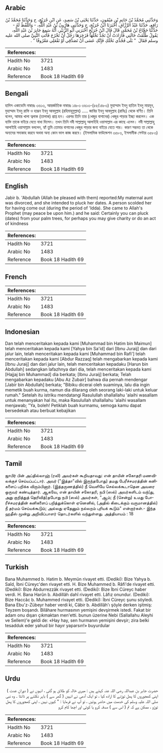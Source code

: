 ## Arabic


<div dir="rtl" lang="ar" style={{fontSize:'larger',backgroundColor:'#f8f9fa',padding:20}}>
وَحَدَّثَنِي مُحَمَّدُ بْنُ حَاتِمِ بْنِ مَيْمُونٍ، حَدَّثَنَا يَحْيَى بْنُ سَعِيدٍ، عَنِ ابْنِ جُرَيْجٍ، ح وَحَدَّثَنَا مُحَمَّدُ بْنُ رَافِعٍ، حَدَّثَنَا عَبْدُ الرَّزَّاقِ، أَخْبَرَنَا ابْنُ جُرَيْجٍ، ح وَحَدَّثَنِي هَارُونُ بْنُ عَبْدِ اللَّهِ، - وَاللَّفْظُ لَهُ - حَدَّثَنَا حَجَّاجُ بْنُ مُحَمَّدٍ، قَالَ قَالَ ابْنُ جُرَيْجٍ أَخْبَرَنِي أَبُو الزُّبَيْرِ، أَنَّهُ سَمِعَ جَابِرَ بْنَ عَبْدِ اللَّهِ، يَقُولُ طُلِّقَتْ خَالَتِي فَأَرَادَتْ أَنْ تَجُدَّ نَخْلَهَا فَزَجَرَهَا رَجُلٌ أَنْ تَخْرُجَ فَأَتَتِ النَّبِيَّ صلى الله عليه وسلم فَقَالَ ‏ "‏ بَلَى فَجُدِّي نَخْلَكِ فَإِنَّكِ عَسَى أَنْ تَصَدَّقِي أَوْ تَفْعَلِي مَعْرُوفًا ‏"‏ ‏.‏
</div>
<div style={{backgroundColor:'#f8f9fa',padding:20, marginBottom: 10}}><table> <thead> <tr> <th>References:</th> <th></th> </tr> </thead> <tbody><tr><td>Hadith No</td><td>3721</td></tr><tr><td>Arabic No</td><td>1483</td></tr><tr><td>Reference</td><td>Book 18 Hadith 69</td></tr></tbody></table></div>

## Bengali


<div dir="ltr" lang="bn" style={{fontSize:'larger',backgroundColor:'#f8f9fa',padding:20}}>
হাদিস একাডেমি নাম্বারঃ ৩৬১৩, আন্তর্জাতিক নাম্বারঃ ১৪৮৩ ৩৬১৩-(৫৫/১৪৮৩) মুহাম্মাদ ইবনু হাতিম ইবনু মায়মূন, মুহাম্মাদ ইবনু রাফি ও হারূন ইবনু আবদুল্লাহ (রহিমাহুমুল্লাহ) ..... জাবির ইবনু আবদুল্লাহ (রাযিঃ) থেকে বর্ণিত। তিনি বলেন, আমার খালা ত্বলাক (তালাক) প্রাপ্ত হন। এরপর তিনি তার (খেজুর বাগানের) খেজুর পাড়ার ইচ্ছা করলেন। এক ব্যক্তি তাকে বাইরে যেতে বাধা দিলেন। তখন তিনি নবী সাল্লাল্লাহু আলাইহি ওয়াসাল্লাম এর কাছে এলেন। নবী সাল্লাল্লাহু আলাইহি ওয়াসাল্লাম বললেন, হ্যাঁ তুমি তোমার বাগানের খেজুর পাড়ার জন্য বাইরে যেতে পার। কারণ সম্ভবত তা থেকে অন্যদের সদাকাহ করবে অথবা অন্য কোন ভাল কাজ করবে। (ইসলামিক ফাউন্ডেশন ৩৫৮৩, ইসলামীক সেন্টার ৩৫৮৩)
</div>
<div style={{backgroundColor:'#f8f9fa',padding:20, marginBottom: 10}}><table> <thead> <tr> <th>References:</th> <th></th> </tr> </thead> <tbody><tr><td>Hadith No</td><td>3721</td></tr><tr><td>Arabic No</td><td>1483</td></tr><tr><td>Reference</td><td>Book 18 Hadith 69</td></tr></tbody></table></div>

## English


<div dir="ltr" lang="en" style={{fontSize:'larger',backgroundColor:'#f8f9fa',padding:20}}>
Jabir b. 'Abdullah (Allah be pleased with them) reported:My maternal aunt was divorced, and she intended to pluck her dates. A person scolded her for having come out (during the period of 'Idda). She came to Allah's Prophet (may peace be upon him.) and he said: Certainly you can pluck (dates) from your palm trees, for perhaps you may give charity or do an act of kindness
</div>
<div style={{backgroundColor:'#f8f9fa',padding:20, marginBottom: 10}}><table> <thead> <tr> <th>References:</th> <th></th> </tr> </thead> <tbody><tr><td>Hadith No</td><td>3721</td></tr><tr><td>Arabic No</td><td>1483</td></tr><tr><td>Reference</td><td>Book 18 Hadith 69</td></tr></tbody></table></div>

## French


<div dir="ltr" lang="fr" style={{fontSize:'larger',backgroundColor:'#f8f9fa',padding:20}}>

</div>
<div style={{backgroundColor:'#f8f9fa',padding:20, marginBottom: 10}}><table> <thead> <tr> <th>References:</th> <th></th> </tr> </thead> <tbody><tr><td>Hadith No</td><td>3721</td></tr><tr><td>Arabic No</td><td>1483</td></tr><tr><td>Reference</td><td>Book 18 Hadith 69</td></tr></tbody></table></div>

## Indonesian


<div dir="ltr" lang="id" style={{fontSize:'larger',backgroundColor:'#f8f9fa',padding:20}}>
Dan telah menceritakan kepada kami [Muhammad bin Hatim bin Maimun] telah menceritakan kepada kami [Yahya bin Sa'id] dari [Ibnu Juraij] dan dari jalur lain, telah menceritakan kepada kami [Muhammad bin Rafi'] telah menceritakan kepada kami [Abdur Razzaq] telah mengabarkan kepada kami [Ibnu Juraij] dan dari jalur lain, telah menceritakan kepadaku [Harun bin Abdullah] sedangkan lafazhnya dari dia, telah menceritakan kepada kami [Hajjaj bin Muhammad] dia berkata; [Ibnu Juraij] berkata; Telah mengabarkan kepadaku [Abu Az Zubair] bahwa dia pernah mendengar [Jabir bin Abdullah] berkata; "Bibiku dicerai oleh suaminya, lalu dia ingin memetik buah kurma, namun dia dilarang oleh seorang laki-laki untuk keluar rumah." Setelah itu istriku mendatangi Rasulullah shallallahu 'alaihi wasallam untuk menanyakan hal itu, maka Rasulullah shallallahu 'alaihi wasallam menjawab; "Ya, boleh! Petiklah buah kurmamu, semoga kamu dapat bersedekah atau berbuat kebajikan
</div>
<div style={{backgroundColor:'#f8f9fa',padding:20, marginBottom: 10}}><table> <thead> <tr> <th>References:</th> <th></th> </tr> </thead> <tbody><tr><td>Hadith No</td><td>3721</td></tr><tr><td>Arabic No</td><td>1483</td></tr><tr><td>Reference</td><td>Book 18 Hadith 69</td></tr></tbody></table></div>

## Tamil


<div dir="ltr" lang="ta" style={{fontSize:'larger',backgroundColor:'#f8f9fa',padding:20}}>
ஜாபிர் பின் அப்தில்லாஹ் (ரலி) அவர்கள் கூறியதாவது: என் தாயின் சகோதரி மணவிலக்குச் செய்யப்பட்டார். அவர் ("இத்தா"வில் இருந்தபோது) தமது பேரீச்சமரத்தின் கனிகளைப் பறிக்க விரும்பினார். (இத்தருணத்தில்) நீ வெளியே செல்லக்கூடாதென அவரை ஒருவர் கண்டித்தார். ஆகவே, என் தாயின் சகோதரி, நபி (ஸல்) அவர்களிடம் வந்(து, அது குறித்துத் தெரிவித்)தபோது நபி (ஸல்) அவர்கள், "ஆம்; நீ (சென்று) உமது போரீச்சமரத்தின் கனிகளைப் பறித்துக்கொள் ஏனெனில், (அதில் கிடைக்கும் வருமானத்தில்) நீ தர்மம் செய்யக்கூடும்; அல்லது ஏதேனும் நல்லறம் புரியக் கூடும்" என்றார்கள்.- இந்த ஹதீஸ் மூன்று அறிவிப்பாளர் தொடர்களில் வந்துள்ளது. அத்தியாயம் : 18
</div>
<div style={{backgroundColor:'#f8f9fa',padding:20, marginBottom: 10}}><table> <thead> <tr> <th>References:</th> <th></th> </tr> </thead> <tbody><tr><td>Hadith No</td><td>3721</td></tr><tr><td>Arabic No</td><td>1483</td></tr><tr><td>Reference</td><td>Book 18 Hadith 69</td></tr></tbody></table></div>

## Turkish


<div dir="ltr" lang="tr" style={{fontSize:'larger',backgroundColor:'#f8f9fa',padding:20}}>
Bana Muhammed b. Hatim b. Meymün rivayet etti. (Dediki): Bize Yahya b. Saîd, İbni Cüreyc'den rivayet etti. H. Bize Muhammed b. Râfi'de rivayet etti. (Dediki): Bize Abdurrezzâk rivayet etti. (Dediki): Bize İbni Cüreyc haber verdi. H. Bana Harûn b. Abdillâh dahî rivayet etti. Lâfız onundur. (Dediki): Bize Haccâc b. Muhammed rivayet etti. (Dediki): İbni Cüreyc şunu söyledi. Bana Ebu'z-Zübeyr haber verdi ki, Câbir b. Abdillâh'ı şöyle derken işitmiş: Teyzem boşandı. Bilâhare hurmasının yemişini devşirmek istedi. Fa­kat bir adam onu dışarı çıkmaktan men'etti. bunun üzerine Nebi (Sallallahu Aleyhi ve Sellem)'e geldi de: «Hay hay, sen hurmanın yemişini devşir; zira belki tesadduk eder yahud bir hayır yaparsın!» buyurdular
</div>
<div style={{backgroundColor:'#f8f9fa',padding:20, marginBottom: 10}}><table> <thead> <tr> <th>References:</th> <th></th> </tr> </thead> <tbody><tr><td>Hadith No</td><td>3721</td></tr><tr><td>Arabic No</td><td>1483</td></tr><tr><td>Reference</td><td>Book 18 Hadith 69</td></tr></tbody></table></div>

## Urdu


<div dir="rtl" lang="ur" style={{fontSize:'larger',backgroundColor:'#f8f9fa',padding:20}}>
حضرت جابر بن عبداللہ رضی اللہ عنہ کہتے ہیں : میری خالہ کو طلاق ہو گئی ، انہوں نے ( دورانِ عدت ) اپنی کھجوروں کا پھل توڑنے کا ارادہ کیا ، تو ایک آدمی نے انہیں ( گھر سے ) باہر نکلنے پر ڈانٹا ۔ وہ نبی صلی اللہ علیہ وسلم کی خدمت میں حاضر ہوئیں ، تو آپ نے فرمایا : " کیوں نہیں ، اپنی کھجوروں کا پھل توڑو ، ممکن ہے کہ تم ( اس سے ) صدقہ کرو یا کوئی اور اچھا کام کرو
</div>
<div style={{backgroundColor:'#f8f9fa',padding:20, marginBottom: 10}}><table> <thead> <tr> <th>References:</th> <th></th> </tr> </thead> <tbody><tr><td>Hadith No</td><td>3721</td></tr><tr><td>Arabic No</td><td>1483</td></tr><tr><td>Reference</td><td>Book 18 Hadith 69</td></tr></tbody></table></div>